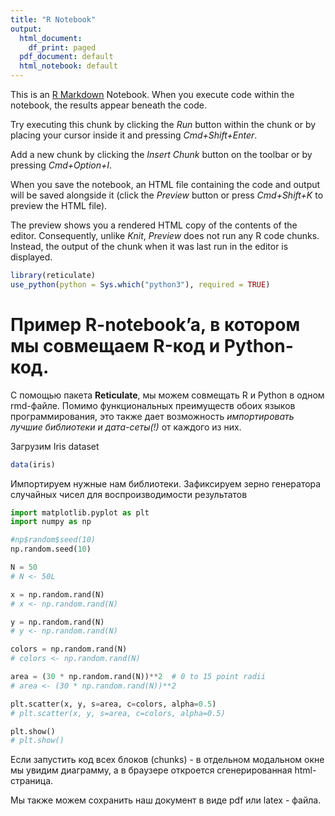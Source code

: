 ```yaml
---
title: "R Notebook"
output:
  html_document:
    df_print: paged
  pdf_document: default
  html_notebook: default
---
```


This is an [R Markdown](http://rmarkdown.rstudio.com) Notebook. When you execute code within the notebook, the results appear beneath the code. 

Try executing this chunk by clicking the *Run* button within the chunk or by placing your cursor inside it and pressing *Cmd+Shift+Enter*. 

Add a new chunk by clicking the *Insert Chunk* button on the toolbar or by pressing *Cmd+Option+I*.

When you save the notebook, an HTML file containing the code and output will be saved alongside it (click the *Preview* button or press *Cmd+Shift+K* to preview the HTML file). 

The preview shows you a rendered HTML copy of the contents of the editor. Consequently, unlike *Knit*, *Preview* does not run any R code chunks. Instead, the output of the chunk when it was last run in the editor is displayed.

```r
library(reticulate)
use_python(python = Sys.which("python3"), required = TRUE)
```

# Пример R-notebook'a, в котором мы совмещаем R-код и Python-код.


С помощью пакета **Reticulate**, мы можем совмещать R и Python в одном rmd-файле.
Помимо функциональных преимуществ обоих языков программирования, это также дает возможность
*импортировать лучшие библиотеки и дата-сеты(!)* от каждого из них.

Загрузим Iris dataset
```r
data(iris)
```


Импортируем нужные нам библиотеки.
Зафиксируем зерно генератора случайных чисел для воспроизводимости результатов
```Python
import matplotlib.pyplot as plt
import numpy as np

#np$random$seed(10)
np.random.seed(10)

N = 50
# N <- 50L

x = np.random.rand(N)
# x <- np.random.rand(N)

y = np.random.rand(N)
# y <- np.random.rand(N)

colors = np.random.rand(N)
# colors <- np.random.rand(N)

area = (30 * np.random.rand(N))**2  # 0 to 15 point radii
# area <- (30 * np.random.rand(N))**2

plt.scatter(x, y, s=area, c=colors, alpha=0.5)
# plt.scatter(x, y, s=area, c=colors, alpha=0.5)

plt.show()
# plt.show()
```

Если запустить код всех блоков (chunks) - в отдельном модальном окне мы увидим диаграмму, а в браузере откроется сгенерированная html-страница.

Мы также можем сохранить наш документ в виде pdf или latex - файла.


